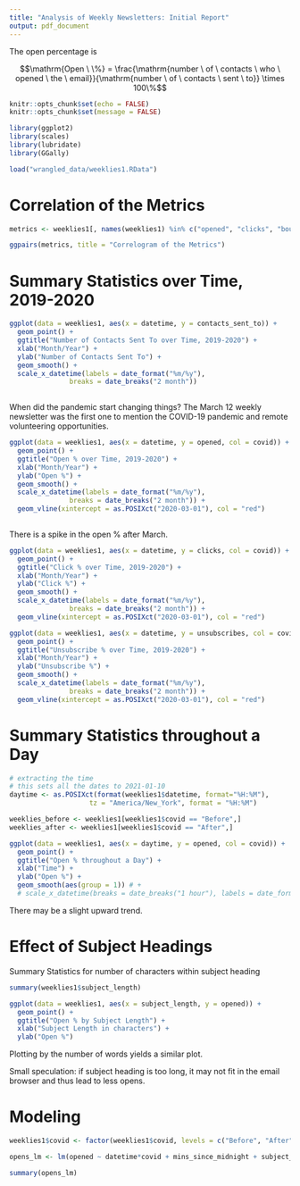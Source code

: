 ```yaml
---
title: "Analysis of Weekly Newsletters: Initial Report"
output: pdf_document
---
```


The open percentage is 

$$\mathrm{Open \ \%} = \frac{\mathrm{number \ of \ contacts \ who \ opened \ the \ email}}{\mathrm{number \ of \ contacts \ sent \ to}} \times 100\%$$

```r
knitr::opts_chunk$set(echo = FALSE)
knitr::opts_chunk$set(message = FALSE)
```

```r
library(ggplot2)
library(scales)
library(lubridate)
library(GGally)
```

```r
load("wrangled_data/weeklies1.RData")
```

# Correlation of the Metrics

```r
metrics <- weeklies1[, names(weeklies1) %in% c("opened", "clicks", "bounces", "unsubscribes")]
```

```r
ggpairs(metrics, title = "Correlogram of the Metrics")
```




# Summary Statistics over Time, 2019-2020

```r
ggplot(data = weeklies1, aes(x = datetime, y = contacts_sent_to)) + 
  geom_point() + 
  ggtitle("Number of Contacts Sent To over Time, 2019-2020") + 
  xlab("Month/Year") +
  ylab("Number of Contacts Sent To") +
  geom_smooth() +
  scale_x_datetime(labels = date_format("%m/%y"), 
               breaks = date_breaks("2 month"))
  
```

When did the pandemic start changing things? The March 12 weekly newsletter was the first one to mention the COVID-19 pandemic and remote volunteering opportunities. 

```r
ggplot(data = weeklies1, aes(x = datetime, y = opened, col = covid)) + 
  geom_point() + 
  ggtitle("Open % over Time, 2019-2020") + 
  xlab("Month/Year") +
  ylab("Open %") +
  geom_smooth() +
  scale_x_datetime(labels = date_format("%m/%y"), 
               breaks = date_breaks("2 month")) + 
  geom_vline(xintercept = as.POSIXct("2020-03-01"), col = "red")
  
```

There is a spike in the open % after March. 



```r
ggplot(data = weeklies1, aes(x = datetime, y = clicks, col = covid)) + 
  geom_point() + 
  ggtitle("Click % over Time, 2019-2020") + 
  xlab("Month/Year") +
  ylab("Click %") +
  geom_smooth() +
  scale_x_datetime(labels = date_format("%m/%y"), 
               breaks = date_breaks("2 month")) + 
  geom_vline(xintercept = as.POSIXct("2020-03-01"), col = "red")
```



```r
ggplot(data = weeklies1, aes(x = datetime, y = unsubscribes, col = covid)) + 
  geom_point() + 
  ggtitle("Unsubscribe % over Time, 2019-2020") + 
  xlab("Month/Year") +
  ylab("Unsubscribe %") +
  geom_smooth() +
  scale_x_datetime(labels = date_format("%m/%y"), 
               breaks = date_breaks("2 month")) + 
  geom_vline(xintercept = as.POSIXct("2020-03-01"), col = "red")
```



# Summary Statistics throughout a Day

```r
# extracting the time
# this sets all the dates to 2021-01-10
daytime <- as.POSIXct(format(weeklies1$datetime, format="%H:%M"),
                    tz = "America/New_York", format = "%H:%M")
```

```r
weeklies_before <- weeklies1[weeklies1$covid == "Before",]
weeklies_after <- weeklies1[weeklies1$covid == "After",]
```

<!-- ```{r} -->
<!-- ggplot(data = weeklies_after, aes(x = mins_since_midnight, y = opened)) +  -->
<!--   geom_point() +  -->
<!--   ggtitle("Open % throughout a Day") +  -->
<!--   xlab("Time") + -->
<!--   ylab("Open %") + -->
<!--   geom_smooth() #+ -->
<!--   #scale_x_datetime(labels = date_format("%m/%y"),  -->
<!--                #breaks = date_breaks("2 month")) -->
<!-- ``` -->

```r
ggplot(data = weeklies1, aes(x = daytime, y = opened, col = covid)) + 
  geom_point() + 
  ggtitle("Open % throughout a Day") + 
  xlab("Time") +
  ylab("Open %") +
  geom_smooth(aes(group = 1)) # +
  # scale_x_datetime(breaks = date_breaks("1 hour"), labels = date_format("%H:%M"))
```

There may be a slight upward trend. 



# Effect of Subject Headings

Summary Statistics for number of characters within subject heading

```r
summary(weeklies1$subject_length)
```

```r
ggplot(data = weeklies1, aes(x = subject_length, y = opened)) + 
  geom_point() + 
  ggtitle("Open % by Subject Length") + 
  xlab("Subject Length in characters") +
  ylab("Open %")
```

<!-- ```{r} -->
<!-- ggplot(data = weeklies1, aes(x = subject_num_words, y = opened)) +  -->
<!--   geom_point() +  -->
<!--   ggtitle("Open % by Number of Words in Subject") +  -->
<!--   xlab("Number of Words in Subject") + -->
<!--   ylab("Open %") -->
<!-- ``` -->

Plotting by the number of words yields a similar plot. 

Small speculation: if subject heading is too long, it may not fit in the email browser and thus lead to less opens. 



# Modeling

```r
weeklies1$covid <- factor(weeklies1$covid, levels = c("Before", "After"))
```

```r
opens_lm <- lm(opened ~ datetime*covid + mins_since_midnight + subject_length, data = weeklies1)
```

```r
summary(opens_lm)
```



<!-- Repeat for monthly donor newsletters -->




